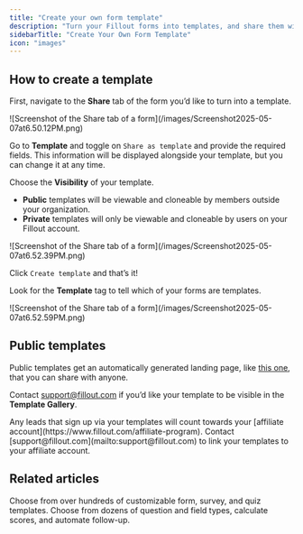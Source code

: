 ```yaml
---
title: "Create your own form template"
description: "Turn your Fillout forms into templates, and share them with anyone. Choose whether to allow your templates to be public or only accessible within your organization."
sidebarTitle: "Create Your Own Form Template"
icon: "images"
---
```


## How to create a template

First, navigate to the **Share** tab of the form you’d like to turn into a template.

<Frame>
  ![Screenshot of the Share tab of a form](/images/Screenshot2025-05-07at6.50.12PM.png)
</Frame>

Go to **Template** and toggle on `Share as template` and provide the required fields. This information will be displayed alongside your template, but you can change it at any time.

Choose the **Visibility** of your template.

- **Public** templates will be viewable and cloneable by members outside your organization.
- **Private** templates will only be viewable and cloneable by users on your Fillout account.

<Frame>
  ![Screenshot of the Share tab of a form](/images/Screenshot2025-05-07at6.52.39PM.png)
</Frame>

Click `Create template` and that’s it\!

Look for the **Template** tag to tell which of your forms are templates.

<Frame>
  ![Screenshot of the Share tab of a form](/images/Screenshot2025-05-07at6.52.59PM.png)
</Frame>

## Public templates

Public templates get an automatically generated landing page, like [this one](https://www.fillout.com/templates/flower-order-form), that you can share with anyone.

Contact [support@fillout.com](mailto:support@fillout.com) if you’d like your template to be visible in the **Template Gallery**.

<Tip>
  Any leads that sign up via your templates will count towards your [affiliate account](https://www.fillout.com/affiliate-program). Contact [support@fillout.com](mailto:support@fillout.com) to link your templates to your affiliate account.
</Tip>

## Related articles

<CardGroup cols={3}>
  <Card title="Form templates" icon="file-image" iconType="regular" color="#FFC738" href="/help/form-templates">
    Choose from over hundreds of customizable form, survey, and quiz templates.
  </Card>
  <Card title="Make a quiz with Fillout" icon="comments-question-check" iconType="regular" color="#FFC738" href="/help/make-a-free-quiz">
    Choose from dozens of question and field types, calculate scores, and automate follow-up.
  </Card>
</CardGroup>